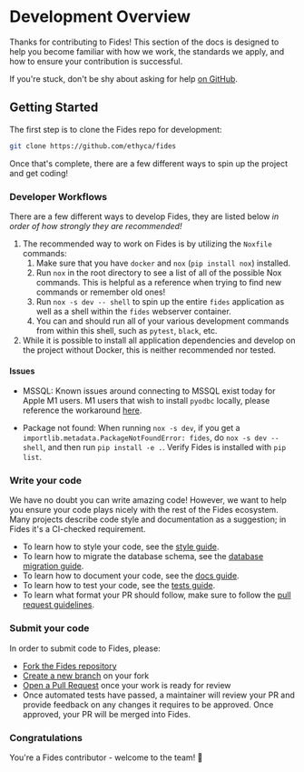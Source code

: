 # Development Overview

Thanks for contributing to Fides! This section of the docs is designed to help you become familiar with how we work, the standards we apply, and how to ensure your contribution is successful.

If you're stuck, don't be shy about asking for help [on GitHub](https://github.com/ethyca/fides/issues).

## Getting Started

The first step is to clone the Fides repo for development:

```bash
git clone https://github.com/ethyca/fides
```

Once that's complete, there are a few different ways to spin up the project and get coding!

### Developer Workflows

There are a few different ways to develop Fides, they are listed below _in order of how strongly they are recommended!_

1. The recommended way to work on Fides is by utilizing the `Noxfile` commands:
    1. Make sure that you have `docker` and `nox` (`pip install nox`) installed.
    1. Run `nox` in the root directory to see a list of all of the possible Nox commands. This is helpful as a reference when trying to find new commands or remember old ones!
    1. Run `nox -s dev -- shell` to spin up the entire `fides` application as well as a shell within the `fides` webserver container.
    1. You can and should run all of your various development commands from within this shell, such as `pytest`, `black`, etc.
1. While it is possible to install all application dependencies and develop on the project without Docker, this is neither recommended nor tested.

#### Issues

- MSSQL: Known issues around connecting to MSSQL exist today for Apple M1 users. M1 users that wish to install `pyodbc` locally, please reference the workaround [here](https://github.com/mkleehammer/pyodbc/issues/846).

- Package not found: When running `nox -s dev`, if you get a `importlib.metadata.PackageNotFoundError: fides`, do `nox -s dev -- shell`, and then run `pip install -e .`. Verify Fides is installed with `pip list`.

### Write your code

We have no doubt you can write amazing code! However, we want to help you ensure your code plays nicely with the rest of the Fides ecosystem. Many projects describe code style and documentation as a suggestion; in Fides it's a CI-checked requirement.

- To learn how to style your code, see the [style guide](code_style).
- To learn how to migrate the database schema, see the [database migration guide](database_migration).
- To learn how to document your code, see the [docs guide](documentation).
- To learn how to test your code, see the [tests guide](testing).
- To learn what format your PR should follow, make sure to follow the [pull request guidelines](pull_requests).

### Submit your code

In order to submit code to Fides, please:

- [Fork the Fides repository](https://help.github.com/en/articles/fork-a-repo)
- [Create a new branch](https://help.github.com/en/desktop/contributing-to-projects/creating-a-branch-for-your-work) on your fork
- [Open a Pull Request](https://help.github.com/en/articles/creating-a-pull-request-from-a-fork) once your work is ready for review
- Once automated tests have passed, a maintainer will review your PR and provide feedback on any changes it requires to be approved. Once approved, your PR will be merged into Fides.

### Congratulations

You're a Fides contributor - welcome to the team! 🎉
